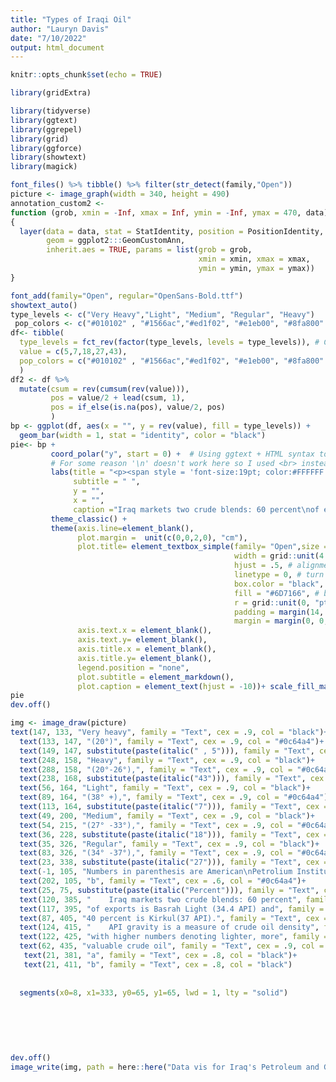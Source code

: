 ```yaml
---
title: "Types of Iraqi Oil"
author: "Lauryn Davis"
date: "7/10/2022"
output: html_document
---
```


```r
knitr::opts_chunk$set(echo = TRUE)
```
```r


library(gridExtra)

library(tidyverse)
library(ggtext)
library(ggrepel)
library(grid)
library(ggforce)
library(showtext)
library(magick)

```

```r
font_files() %>% tibble() %>% filter(str_detect(family,"Open"))
picture <- image_graph(width = 340, height = 490)
annotation_custom2 <- 
function (grob, xmin = -Inf, xmax = Inf, ymin = -Inf, ymax = 470, data) 
{
  layer(data = data, stat = StatIdentity, position = PositionIdentity, 
        geom = ggplot2:::GeomCustomAnn, 
        inherit.aes = TRUE, params = list(grob = grob, 
                                          xmin = xmin, xmax = xmax, 
                                          ymin = ymin, ymax = ymax))
}

font_add(family="Open", regular="OpenSans-Bold.ttf")
showtext_auto()
type_levels <- c("Very Heavy","Light", "Medium", "Regular", "Heavy")
 pop_colors <- c("#010102" , "#1566ac","#ed1f02", "#e1eb00", "#8fa800" )
df<- tibble(
  type_levels = fct_rev(factor(type_levels, levels = type_levels)), # Convert to factor, then reverse the ordering with fct_rev.
  value = c(5,7,18,27,43), 
  pop_colors = c("#010102" , "#1566ac","#ed1f02", "#e1eb00", "#8fa800" )
  )
df2 <- df %>%
  mutate(csum = rev(cumsum(rev(value))), 
         pos = value/2 + lead(csum, 1),
         pos = if_else(is.na(pos), value/2, pos)
         )
bp <- ggplot(df, aes(x = "", y = rev(value), fill = type_levels)) +
  geom_bar(width = 1, stat = "identity", color = "black")
pie<- bp +
         coord_polar("y", start = 0) +  # Using ggtext + HTML syntax to color text
         # For some reason '\n' doesn't work here so I used <br> instead.
         labs(title = "<p><span style = 'font-size:19pt; color:#FFFFFF'><i>T</span><span style = 'font-size:14pt; color:#FFFFFF'>YPES</span><span style = 'font-size:19pt; color:#FFFFFF'> O</span><span style = 'font-size:14pt; color:#FFFFFF'>F</span><span style = 'font-size:19pt; color:#FFFFFF'> I</span><span style = 'font-size:14pt; color:#FFFFFF'>RAQI</span><span style = 'font-size:19pt; color:#FFFFFF'> O</span><span style = 'font-size:14pt; color:#FFFFFF'>IL<sup>a</sup></span></p>",
              subtitle = " ",
              y = "",
              x = "",
              caption ="Iraq markets two crude blends: 60 percent\nof exports is Basrah Light (34.4 API) and\n40 percent is Kirkul(37 API).\n API gravity is a measure of crude oil density,\nwith higher numbers denoting lighter, more\nvaluable crude oil" ) +
         theme_classic() +
         theme(axis.line=element_blank(),
               plot.margin =  unit(c(0,0,2,0), "cm"),
               plot.title= element_textbox_simple(family= "Open",size = 10, lineheight = 0, 
                                                  width = grid::unit(4.9, "in"), # fixed width
                                                  hjust = .5, # alignment of box relative to plot
                                                  linetype = 0, # turn on border
                                                  box.color = "black", # border color
                                                  fill = "#6D7166", # background fill color
                                                  r = grid::unit(0, "pt"), # radius for rounded corners
                                                  padding = margin(14, -1, 14, 24), # padding around text inside the box
                                                  margin = margin(0, 0, 80, 0)),
               axis.text.x = element_blank(),
               axis.text.y= element_blank(),
               axis.title.x = element_blank(),
               axis.title.y= element_blank(),
               legend.position = "none",
               plot.subtitle = element_markdown(),
               plot.caption = element_text(hjust = -10))+ scale_fill_manual(values=pop_colors)
pie 
dev.off()

img <- image_draw(picture)
text(147, 133, "Very heavy", family = "Text", cex = .9, col = "black")+
  text(133, 147, "(20°)", family = "Text", cex = .9, col = "#0c64a4")+
  text(149, 147, substitute(paste(italic(" , 5"))), family = "Text", cex = .9, col = "black")+
  text(248, 158, "Heavy", family = "Text", cex = .9, col = "black")+
  text(288, 158, "(20°-26°),", family = "Text", cex = .9, col = "#0c64a4")+
  text(238, 168, substitute(paste(italic("43"))), family = "Text", cex = .9, col = "black")+
  text(56, 164, "Light", family = "Text", cex = .9, col = "black")+
  text(89, 164, "(38° +),", family = "Text", cex = .9, col = "#0c64a4")+
  text(113, 164, substitute(paste(italic("7"))), family = "Text", cex = .9, col = "black")+
  text(49, 200, "Medium", family = "Text", cex = .9, col = "black")+
  text(54, 215, "(27° -33°),", family = "Text", cex = .9, col = "#0c64a4")+
  text(36, 228, substitute(paste(italic("18"))), family = "Text", cex = .9, col = "black")+
  text(35, 326, "Regular", family = "Text", cex = .9, col = "black")+
  text(83, 326, "(34° -37°),", family = "Text", cex = .9, col = "#0c64a4")+
  text(23, 338, substitute(paste(italic("27"))), family = "Text", cex = .9, col = "black")+
  text(-1, 105, "Numbers in parenthesis are American\nPetrolium Institute (API) degrees gravity.", family = "Text", cex = .9, col = "#0c64a4", pos = 4)+
  text(202, 105, "b", family = "Text", cex = .6, col = "#0c64a4")+
  text(25, 75, substitute(paste(italic("Percent"))), family = "Text", cex = .9, col = "black")+
  text(120, 385, "    Iraq markets two crude blends: 60 percent", family = "Text", cex = .9, col = "black")+
  text(117, 395, "of exports is Basrah Light (34.4 API) and", family = "Text", cex = .9, col = "black")+
  text(87, 405, "40 percent is Kirkul(37 API).", family = "Text", cex = .9, col = "black")+
  text(124, 415, "    API gravity is a measure of crude oil density", family = "Text", cex = .9, col = "black")+
  text(122, 425, "with higher numbers denoting lighter, more", family = "Text", cex = .9, col = "black")+
  text(62, 435, "valuable crude oil", family = "Text", cex = .9, col = "black")+
   text(21, 381, "a", family = "Text", cex = .8, col = "black")+
   text(21, 411, "b", family = "Text", cex = .8, col = "black")
  
  
  segments(x0=8, x1=333, y0=65, y1=65, lwd = 1, lty = "solid")
  
  
  
  
  
  
dev.off()
image_write(img, path = here::here("Data vis for Iraq's Petroleum and Gas Infrastructure", "Picture1.png"), format = "png")
```